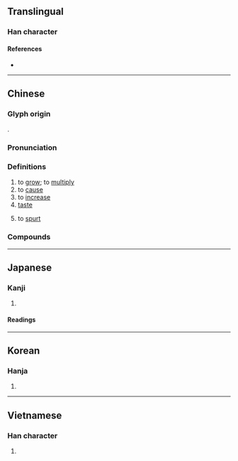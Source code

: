 {{character info/new}}
==Translingual==

===Han character===
{{Han char|rn=85|rad=水|as=09|sn=12|four=38132|canj=ETVI|ids=⿰氵兹}}

====References====
* {{Han ref|kx=0642.150|dkj=17919|dj=1049.190|hdz=31686.060|uh=6ECB|ud=28363|bh=B4FE|bd=46334}}

----

==Chinese==
{{zh-forms}}

===Glyph origin===
{{Han etym}}
{{Han compound|水|玆|ls=psc|c1=s|c2=p|no_och2=1}}.

===Pronunciation===
{{zh-pron
|m=zī
|c=zi1
|h=pfs=
|md=
|mn=qz:chir/tw,xm,zz:chu
|w=
|mc=y
|oc=y
|cat=v,n
}}

===Definitions===
{{zh-hanzi}}

# to [[grow]]; to [[multiply]]
# to [[cause]]
# to [[increase]]
# [[taste]]
# {{lb|zh|colloquial}} to [[spurt]]

===Compounds===
{{zh-der|滋生|滋味|滋潤|滋補|愛滋病|不是滋味|個中滋味|滋事|滋蔓|滋養品|滋育|甘露滋心|滋長|日益月滋|滋芽|滋蔓難圖|滋養|日滋月益|滋擾|暴力滋擾|滋味兒|殊滋異味|樹德務滋|樂滋滋|蕃滋|聚眾滋事|華爾滋}}

----

==Japanese==

===Kanji===
{{ja-kanji|grade=c|rs=水09}}

# {{defn|lang=ja|sort=水09}}

====Readings====
{{ja-readings
|goon=し
|kanon=し
|kanyoon=じ
|kun=しげ-る, ま-す, ますます
}}

----

==Korean==

===Hanja===
{{ko-hanja|hangeul=자|eumhun=|rv=ja|mr=cha|y=ca}}

# {{defn|lang=ko|sort=水09}}

----

==Vietnamese==

===Han character===
{{vi-hantu|tư|rs=水09}}

# {{defn|lang=vi}}